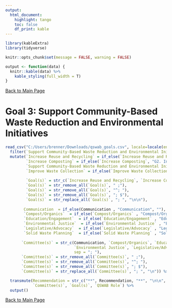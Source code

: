 ```yaml
---
output: 
  html_document:
    highlight: tango
    toc: false
    df_print: kable
---
```


```r
library(kableExtra)
library(tidyverse)

knitr::opts_chunk$set(message = FALSE, warning = FALSE)

output <- function(data) {
  knitr::kable(data) %>% 
    kable_styling(full_width = T)
}
```

[Back to Main Page](index.html)

# Goal 3: Support Community-Based Waste Reduction and Environmental Initiatives

```r
read_csv("C:/Users/brenner/Downloads/qswab_goals.csv", locale=locale(encoding = "windows-1252")) %>% 
  filter(`Support Community-Based Waste Reduction and Environmental Initiatives`) %>% 
  mutate(`Increase Reuse and Recycling` = if_else(`Increase Reuse and Recycling`, "G1. Increase Reuse and Recycling", ""),
         `Increase Composting` = if_else(`Increase Composting`, "G2. Increase Composting", ""),
         `Support Community-Based Waste Reduction and Environmental Initiatives` = if_else(`Support Community-Based Waste Reduction and Environmental Initiatives`,"G3. Support Community-Based Waste Reduction and Environmental Initiatives", ""),
         `Improve Waste Collection` = if_else(`Improve Waste Collection`, "G4. Improve Waste Collection", ""),
         
         `Goal(s)` = str_c(`Increase Reuse and Recycling`, `Increase Composting`, `Support Community-Based Waste Reduction and Environmental Initiatives`, `Improve Waste Collection`, sep = "; "),
         `Goal(s)` = str_remove_all(`Goal(s)`, " ;"), 
         `Goal(s)` = str_remove_all(`Goal(s)`, "^; "),
         `Goal(s)` = str_remove_all(`Goal(s)`, "; $"),
         `Goal(s)` = str_replace_all(`Goal(s)`, "; ", "\n\n"),
         
        Communication  = if_else(Communication , "Communication", ""),
        `Compost/Organics`  = if_else(`Compost/Organics` , "Compost/Organics", ""),
        `Education/Engagement`  = if_else(`Education/Engagement` , "Education/Engagement", ""),
        `Environmental Justice`  = if_else(`Environmental Justice` , "Environmental Justice", ""),
        `Legislative/Advocacy`  = if_else(`Legislative/Advocacy` , "Legislative/Advocacy", ""),
        `Solid Waste Planning`  = if_else(`Solid Waste Planning` , "Solid Waste Planning", ""),
        
       `Committee(s)` = str_c(Communication, `Compost/Organics`, `Education/Engagement`, 
                              `Environmental Justice`, `Legislative/Advocacy`,`Solid Waste Planning`,
                              sep = "; "), 
       `Committee(s)` = str_remove_all(`Committee(s)`, " ;"),
       `Committee(s)` = str_remove_all(`Committee(s)`, "^; "),
       `Committee(s)` = str_remove_all(`Committee(s)`, "; $"),
       `Committee(s)` = str_replace_all(`Committee(s)`, "; ", "\n")) %>% 

  transmute(Recommendation = str_c("**", Recommendation, "**", "\n\n", "*Short-Term Step*: ", `Short-Term Step`, "\n\n*Long-Term Step*: ", `Long-Term Step`),
            `Committee(s)`, `Goal(s)`, `QSWAB Role`) %>%
  output()
```

[Back to Main Page](index.html)
